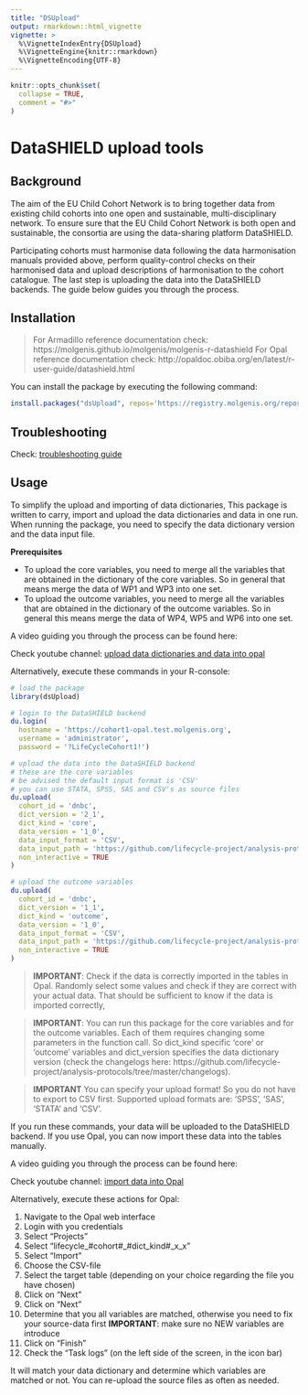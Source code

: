 ```yaml
---
title: "DSUpload"
output: rmarkdown::html_vignette
vignette: >
  %\VignetteIndexEntry{DSUpload}
  %\VignetteEngine{knitr::rmarkdown}
  %\VignetteEncoding{UTF-8}
---
```


```r
knitr::opts_chunk$set(
  collapse = TRUE,
  comment = "#>"
)
```

# DataSHIELD upload tools

## Background
The aim of the EU Child Cohort Network is to bring together data from existing child cohorts into one open and sustainable, multi-disciplinary network.
To ensure sure that the EU Child Cohort Network is both open and sustainable, the consortia are using the data-sharing platform DataSHIELD. 

Participating cohorts must harmonise data following the data harmonisation manuals provided above, perform quality-control checks on their harmonised data and upload descriptions of harmonisation to the cohort catalogue. The last step is uploading the data into the DataSHIELD backends. The guide below guides you through the process.

## Installation
> For Armadillo reference documentation check:
https://molgenis.github.io/molgenis/molgenis-r-datashield
> For Opal reference documentation check: http://opaldoc.obiba.org/en/latest/r-user-guide/datashield.html

You can install the package by executing the following command:

```r
install.packages("dsUpload", repos='https://registry.molgenis.org/repository/R/', dependencies = TRUE)
```

## Troubleshooting
Check: [troubleshooting guide](https://github.com/lifecycle-project/ds-upload/blob/master/TROUBLESHOOTING.md)

## Usage
To simplify the upload and importing of data dictionaries, This package is written to carry, import and upload the data dictionaries and data in one run. When running the package, you need to specify the data dictionary version and the data input file.

**Prerequisites**

- To upload the core variables, you need to merge all the variables that are obtained in the dictionary of the core variables. So in general that means merge the data of WP1 and WP3 into one set.
- To upload the outcome variables, you need to merge all the variables that are obtained in the dictionary of the outcome variables. So in general this means merge the data of WP4, WP5 and WP6 into one set. 

A video guiding you through the process can be found here:

Check youtube channel: [upload data dictionaries and data into opal](https://youtu.be/fUrpbstPCsU)

Alternatively, execute these commands in your R-console:

```r
# load the package
library(dsUpload)

# login to the DataSHIELD backend
du.login(
  hostname = 'https://cohort1-opal.test.molgenis.org', 
  username = 'administrator', 
  password = '?LifeCycleCohort1!')

# upload the data into the DataSHIELD backend
# these are the core variables
# be advised the default input format is 'CSV'
# you can use STATA, SPSS, SAS and CSV's as source files
du.upload(
  cohort_id = 'dnbc', 
  dict_version = '2_1', 
  dict_kind = 'core', 
  data_version = '1_0', 
  data_input_format = 'CSV',
  data_input_path = 'https://github.com/lifecycle-project/analysis-protocols/blob/master/R/test/WP1/data/all_measurements_v1_2.csv?raw=true',
  non_interactive = TRUE
)

# upload the outcome variables
du.upload(
  cohort_id = 'dnbc', 
  dict_version = '1_1', 
  dict_kind = 'outcome', 
  data_version = '1_0', 
  data_input_format = 'CSV',
  data_input_path = 'https://github.com/lifecycle-project/analysis-protocols/blob/master/R/test/WP6/nd_data_wp6.csv?raw=true',
  non_interactive = TRUE
)
```

>**IMPORTANT**: Check if the data is correctly imported in the tables in Opal. Randomly select some values and check if they are correct with your actual data. That should be sufficient to know if the data is imported correctly, 

>**IMPORTANT**: You can run this package for the core variables and for the outcome variables. Each of them requires changing some parameters in the function call. So dict_kind specific 'core' or 'outcome' variables and dict_version specifies the data dictionary version (check the changelogs here: https://github.com/lifecycle-project/analysis-protocols/tree/master/changelogs). 

>**IMPORTANT** You can specify your upload format! So you do not have to export to CSV first. Supported upload formats are: 'SPSS', 'SAS', 'STATA' and 'CSV'.

If you run these commands, your data will be uploaded to the DataSHIELD backend. 
If you use Opal, you can now import these data into the tables manually.

A video guiding you through the process can be found here:

Check youtube channel: [import data into Opal](https://youtu.be/BKDnIAQzpdY)

Alternatively, execute these actions for Opal:

1. Navigate to the Opal web interface
2. Login with you credentials
3. Select "Projects" 
4. Select "lifecycle_#cohort#_#dict_kind#_x_x" 
5. Select "Import"
6. Choose the CSV-file
7. Select the target table (depending on your choice regarding the file you have chosen)
8. Click on "Next"
9. Click on "Next"
10. Determine that you all variables are matched, otherwise you need to fix your source-data first
**IMPORTANT**: make sure no NEW variables are introduce
11. Click on "Finish"
12. Check the "Task logs" (on the left side of the screen, in the icon bar)

It will match your data dictionary and determine which variables are matched or not. You can re-upload the source files as often as needed.
